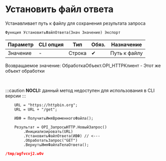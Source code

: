 ﻿---
sidebar_position: 4
description: Установить файл ответа  и другие функции для работы с HTTP-клиент в Открытом пакете интеграций - бесплатной open-source библиотеке интеграций для 1С:Предприятие 8, OneScript и CLI
keywords: [1C, 1С, 1С:Предприятие, 1С:Предприятие 8.3, API, Интеграция, Сервисы, Обмен, OneScript, CLI, HTTP-клиент]
---


# Установить файл ответа 
 Устанавливает путь к файлу для сохранения результата запроса



`Функция УстановитьФайлОтвета(Знач Значение) Экспорт`

  | Параметр | CLI опция | Тип | Обяз. | Назначение |
  |-|-|-|-|-|
  | Значение | - | Строка | &#x2714; | Путь к файлу |

  
  Возвращаемое значение:   ОбработкаОбъект.OPI_HTTPКлиент -  Этот же объект обработки

<br/>


:::caution
**NOCLI:** данный метод недоступен для использования в CLI версии
:::
<br/>



```bsl title="Пример использования для 1С:Предприятие/OneScript"
    URL = "https://httpbin.org";
    URL = URL + "/get";

    ИВФ = ПолучитьИмяВременногоФайла();

    Результат = OPI_ЗапросыHTTP.НовыйЗапрос()
        .Инициализировать(URL)
        .УстановитьФайлОтвета(ИВФ) // <---
        .ОбработатьЗапрос("GET")
        .ВернутьИмяФайлаТелаОтвета();
```
    



```json title="Результат"
/tmp/agfvcvj2.w0v
```
